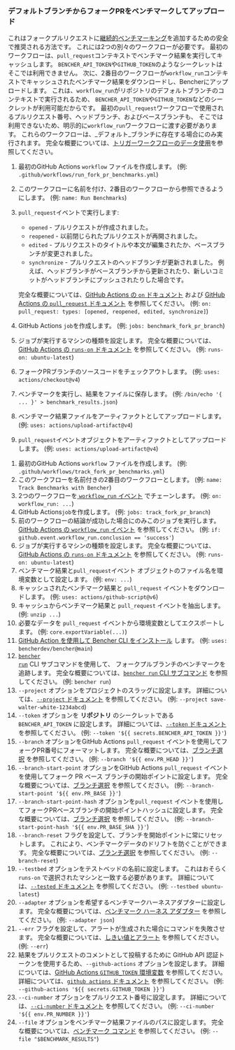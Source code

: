 
### デフォルトブランチからフォークPRをベンチマークしてアップロード

これはフォークプルリクエストに[継続的ベンチマーキング][continuous benchmarking]を追加するための安全で推奨される方法です。
これには2つの別々のワークフローが必要です。
最初のワークフローは、`pull_request`コンテキストでベンチマーク結果を実行してキャッシュします。
`BENCHER_API_TOKEN`や`GITHUB_TOKEN`のようなシークレットはそこでは利用できません。
次に、2番目のワークフローが`workflow_run`コンテキストでキャッシュされたベンチマーク結果をダウンロードし、Bencherにアップロードします。
これは、`workflow_run`がリポジトリのデフォルトブランチのコンテキストで実行されるため、
`BENCHER_API_TOKEN`や`GITHUB_TOKEN`などのシークレットが利用可能だからです。
最初の`pull_request`ワークフローで使用されるプルリクエスト番号、ヘッドブランチ、およびベースブランチも、
そこでは利用できないため、明示的に`workflow_run`ワークフローに渡す必要があります。
これらのワークフローは、_デフォルト_ブランチに存在する場合にのみ実行されます。
完全な概要については、[トリガーワークフローのデータ使用][github actions trigger workflow]を参照してください。

<PullRequestsForkRunCode />

1. 最初のGitHub Actions `workflow` ファイルを作成します。
   (例: `.github/workflows/run_fork_pr_benchmarks.yml`)
2. このワークフローに名前を付け、2番目のワークフローから参照できるようにします。
   (例: `name: Run Benchmarks`)
3. `pull_request`イベントで実行します:
    - `opened` - プルリクエストが作成されました。
    - `reopened` - 以前閉じられたプルリクエストが再開されました。
    - `edited` - プルリクエストのタイトルや本文が編集されたか、ベースブランチが変更されました。
    - `synchronize` - プルリクエストのヘッドブランチが更新されました。
      例えば、ヘッドブランチがベースブランチから更新されたり、新しいコミットがヘッドブランチにプッシュされたりした場合です。

   完全な概要については、[GitHub Actions の `on` ドキュメント][github actions on]
   および [GitHub Actions の `pull_request` ドキュメント][github action pull_request] を参照してください。
   (例: `on: pull_request: types: [opened, reopened, edited, synchronize]`)
4. GitHub Actions `job`を作成します。
   (例: `jobs: benchmark_fork_pr_branch`)
5. ジョブが実行するマシンの種類を設定します。
   完全な概要については、[GitHub Actions の `runs-on` ドキュメント][github actions runs-on]
   を参照してください。
   (例: `runs-on: ubuntu-latest`)
6. フォークPRブランチのソースコードをチェックアウトします。
   (例: `uses: actions/checkout@v4`)
7. ベンチマークを実行し、結果をファイルに保存します。
   (例: `/bin/echo '{ ... }' > benchmark_results.json`)
8. ベンチマーク結果ファイルをアーティファクトとしてアップロードします。
   (例: `uses: actions/upload-artifact@v4`)
9. `pull_request`イベントオブジェクトをアーティファクトとしてアップロードします。
  (例: `uses: actions/upload-artifact@v4`)

<PullRequestsForkTrackCode />

1. 最初のGitHub Actions `workflow` ファイルを作成します。
   (例: `.github/workflows/track_fork_pr_benchmarks.yml`)
2. このワークフローを名前付きの2番目のワークフローとします。
   (例: `name: Track Benchmarks with Bencher`)
3. 2つのワークフローを[ `workflow_run` イベント][github actions workflow_run] でチェーンします。
   (例: `on: workflow_run: ...`)
4. GitHub Actions`job`を作成します。
   (例: `jobs: track_fork_pr_branch`)
5. 前のワークフローの結論が成功した場合にのみこのジョブを実行します。
   [GitHub Actions の `workflow_run` イベント][github actions workflow_run] を参照してください。
   (例: `if: github.event.workflow_run.conclusion == 'success'`)
6. ジョブが実行するマシンの種類を設定します。
   完全な概要については、[GitHub Actions の `runs-on` ドキュメント][github actions runs-on]
   を参照してください。
   (例: `runs-on: ubuntu-latest`)
7. ベンチマーク結果と`pull_request`イベント オブジェクトのファイル名を環境変数として設定します。
   (例: `env: ...`)
8. キャッシュされたベンチマーク結果と `pull_request` イベントをダウンロードします。
   (例: `uses: actions/github-script@v6`)
9. キャッシュからベンチマーク結果と `pull_request` イベントを抽出します。
   (例: `unzip ...`)
10. 必要なデータを `pull_request` イベントから環境変数としてエクスポートします。
    (例: `core.exportVariable(...)`)
11. [GitHub Action を使用して Bencher CLI をインストール][bencher cli github action] します。
   (例: `uses: bencherdev/bencher@main`)
12. <code><a href="/ja/docs/explanation/bencher-run/">bencher run</a></code> CLI サブコマンドを使用して、
    フォークプルブランチのベンチマークを追跡します。
    完全な概要については、[`bencher run` CLI サブコマンド][bencher run] を参照してください。
    (例: `bencher run`)
13. `--project` オプションをプロジェクトのスラッグに設定します。
    詳細については、[`--project` ドキュメント][project option] を参照してください。
    (例: `--project save-walter-white-1234abcd`)
14. `--token` オプションを **リポジトリ** のシークレットである `BENCHER_API_TOKEN` に設定します。
    詳細については、[`--token` ドキュメント][token option] を参照してください。
    (例: `--token '${{ secrets.BENCHER_API_TOKEN }}'`)
15. `--branch` オプションをGitHub Actions `pull_request` イベントを使用してフォークPR番号にフォーマットします。
    完全な概要については、[ブランチ選択][branch selection branch] を参照してください。
    (例: `--branch '${{ env.PR_HEAD }}'`)
16. `--branch-start-point` オプションをGitHub Actions `pull_request` イベントを使用してフォーク PR ベース ブランチの開始ポイントに設定します。
    完全な概要については、[ブランチ選択][branch selection start point] を参照してください。
    (例: `--branch-start-point '${{ env.PR_BASE }}'`)
17. `--branch-start-point-hash` オプションを`pull_request` イベントを使用してフォークPRベースブランチの開始ポイントハッシュに設定します。
    完全な概要については、[ブランチ選択][branch selection start point hash] を参照してください。
    (例: `--branch-start-point-hash '${{ env.PR_BASE_SHA }}'`)
18. `--branch-reset` フラグを設定して、ブランチを開始ポイントに常にリセットします。
    これにより、ベンチマークデータのドリフトを防ぐことができます。
    完全な概要については、[ブランチ選択][branch selection branch reset] を参照してください。
    (例: `--branch-reset`)
19. `--testbed` オプションをテストベッドの名前に設定します。
    これはおそらく `runs-on` で選択されたマシンと一致する必要があります。
    詳細については、[`--tested` ドキュメント][testbed option] を参照してください。
    (例: `--testbed ubuntu-latest`)
20. `--adapter` オプションを希望するベンチマークハーネスアダプターに設定します。
    完全な概要については、[ベンチマーク ハーネス アダプター][adapters] を参照してください。
    (例: `--adapter json`)
21. `--err` フラグを設定して、アラートが生成された場合にコマンドを失敗させます。
    完全な概要については、[しきい値とアラート][alerts] を参照してください。
    (例: `--err`)
22. 結果をプルリクエストのコメントとして投稿するために GitHub API 認証トークンを使用するため、`--github-actions` オプションを設定します。
    詳細については、[GitHub Actions `GITHUB_TOKEN` 環境変数][github token] を参照してください。
    詳細については、[`github actions` ドキュメント][github actions option] を参照してください。
    (例: `--github-actions '${{ secrets.GITHUB_TOKEN }}'`)
23. `--ci-number` オプションをプルリクエスト番号に設定します。
    詳細については、[`--ci-number` ドキュメント][ci number option] を参照してください。
    (例: `--ci-number '${{ env.PR_NUMBER }}'`)
24. `--file` オプションをベンチマーク結果ファイルのパスに設定します。
    完全な概要については、[ベンチマーク コマンド][command argument] を参照してください。
    (例: `--file "$BENCHMARK_RESULTS"`)


[github actions trigger workflow]: https://docs.github.com/en/actions/using-workflows/events-that-trigger-workflows#using-data-from-the-triggering-workflow
[github actions on]: https://docs.github.com/en/actions/using-workflows/workflow-syntax-for-github-actions#on
[github action pull_request]: https://docs.github.com/en/webhooks/webhook-events-and-payloads#pull_request
[github actions workflow_run]: https://docs.github.com/en/actions/using-workflows/events-that-trigger-workflows#workflow_run
[github actions runs-on]: https://docs.github.com/en/actions/using-workflows/workflow-syntax-for-github-actions#jobsjob_idruns-on
[bencher cli github action]: https://github.com/marketplace/actions/bencher-cli
[github token]: https://docs.github.com/en/actions/security-guides/automatic-token-authentication

[continuous benchmarking]: /ja/docs/explanation/continuous-benchmarking/
[bencher run]: /ja/docs/explanation/bencher-run/
[project option]: /ja/docs/explanation/bencher-run/#--project-project
[token option]: /ja/docs/explanation/bencher-run/#--token-token
[branch selection branch]: /ja/docs/explanation/branch-selection/#--branch-branch
[branch selection start point]: /ja/docs/explanation/branch-selection/#--branch-start-point-branch
[branch selection start point hash]: /ja/docs/explanation/branch-selection/#--branch-start-point-hash-hash
[branch selection branch reset]: /ja/docs/explanation/branch-selection/#--branch-reset
[testbed option]: /ja/docs/explanation/bencher-run/#--testbed-testbed
[adapters]: /ja/docs/explanation/adapters/
[alerts]: /ja/docs/explanation/thresholds/#alerts
[github actions option]: /ja/docs/explanation/bencher-run/#--github-actions-github_token
[ci number option]: /ja/docs/explanation/bencher-run/#--ci-id-id
[command argument]: /ja/docs/explanation/bencher-run/#benchmark-command